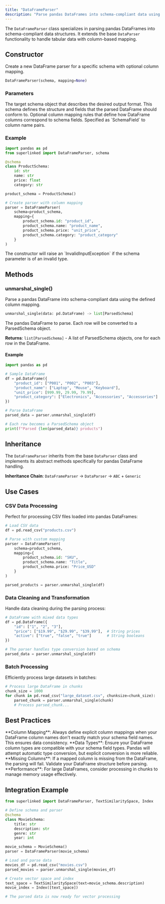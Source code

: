 ```yaml
---
title: "DataFrameParser"
description: "Parse pandas DataFrames into schema-compliant data using column-to-field mapping"
---
```


The `DataFrameParser` class specializes in parsing pandas DataFrames into schema-compliant data structures. It extends the base `DataParser` functionality to handle tabular data with column-based mapping.

## Constructor

Create a new DataFrame parser for a specific schema with optional column mapping.

```python
DataFrameParser(schema, mapping=None)
```

### Parameters

<ParamField path="schema" type="IdSchemaObjectT" required>
  The target schema object that describes the desired output format. This schema
  defines the structure and fields that the parsed DataFrame should conform to.
</ParamField>

<ParamField path="mapping" type="Mapping[SchemaField, str]" default="None">
  Optional column mapping rules that define how DataFrame columns correspond to
  schema fields. Specified as `SchemaField` to column name pairs.
</ParamField>

### Example

```python
import pandas as pd
from superlinked import DataFrameParser, schema

@schema
class ProductSchema:
    id: str
    name: str
    price: float
    category: str

product_schema = ProductSchema()

# Create parser with column mapping
parser = DataFrameParser(
    schema=product_schema,
    mapping={
        product_schema.id: "product_id",
        product_schema.name: "product_name",
        product_schema.price: "unit_price",
        product_schema.category: "product_category"
    }
)
```

<Warning>
  The constructor will raise an `InvalidInputException` if the schema parameter
  is of an invalid type.
</Warning>

## Methods

### unmarshal_single()

Parse a pandas DataFrame into schema-compliant data using the defined column mapping.

```python
unmarshal_single(data: pd.DataFrame) -> list[ParsedSchema]
```

<ParamField path="data" type="pd.DataFrame" required>
  The pandas DataFrame to parse. Each row will be converted to a ParsedSchema
  object.
</ParamField>

**Returns**: `list[ParsedSchema]` - A list of ParsedSchema objects, one for each row in the DataFrame.

#### Example

```python
import pandas as pd

# Sample DataFrame
df = pd.DataFrame({
    "product_id": ["P001", "P002", "P003"],
    "product_name": ["Laptop", "Mouse", "Keyboard"],
    "unit_price": [999.99, 29.99, 79.99],
    "product_category": ["Electronics", "Accessories", "Accessories"]
})

# Parse DataFrame
parsed_data = parser.unmarshal_single(df)

# Each row becomes a ParsedSchema object
print(f"Parsed {len(parsed_data)} products")
```

## Inheritance

The `DataFrameParser` inherits from the base `DataParser` class and implements its abstract methods specifically for pandas DataFrame handling.

**Inheritance Chain**: `DataFrameParser` → `DataParser` → `ABC` + `Generic`

## Use Cases

### CSV Data Processing

Perfect for processing CSV files loaded into pandas DataFrames:

```python
# Load CSV data
df = pd.read_csv("products.csv")

# Parse with custom mapping
parser = DataFrameParser(
    schema=product_schema,
    mapping={
        product_schema.id: "SKU",
        product_schema.name: "Title",
        product_schema.price: "Price_USD"
    }
)

parsed_products = parser.unmarshal_single(df)
```

### Data Cleaning and Transformation

Handle data cleaning during the parsing process:

```python
# DataFrame with mixed data types
df = pd.DataFrame({
    "id": ["1", "2", "3"],
    "price": ["$19.99", "$29.99", "$39.99"],  # String prices
    "active": ["true", "false", "true"]       # String booleans
})

# The parser handles type conversion based on schema
parsed_data = parser.unmarshal_single(df)
```

### Batch Processing

Efficiently process large datasets in batches:

```python
# Process large DataFrame in chunks
chunk_size = 1000
for chunk in pd.read_csv("large_dataset.csv", chunksize=chunk_size):
    parsed_chunk = parser.unmarshal_single(chunk)
    # Process parsed_chunk...
```

## Best Practices

<Tip>
  **Column Mapping**: Always define explicit column mappings when your DataFrame
  column names don't exactly match your schema field names. This ensures data
  consistency.
</Tip>

<Tip>
  **Data Types**: Ensure your DataFrame column types are compatible with your
  schema field types. Pandas will attempt automatic type conversion, but
  explicit conversion is more reliable.
</Tip>

<Warning>
  **Missing Columns**: If a mapped column is missing from the DataFrame, the
  parsing will fail. Validate your DataFrame structure before parsing.
</Warning>

<Note>
  **Performance**: For large DataFrames, consider processing in chunks to manage
  memory usage effectively.
</Note>

## Integration Example

```python
from superlinked import DataFrameParser, TextSimilaritySpace, Index

# Define schema and parser
@schema
class MovieSchema:
    title: str
    description: str
    genre: str
    year: int

movie_schema = MovieSchema()
parser = DataFrameParser(movie_schema)

# Load and parse data
movies_df = pd.read_csv("movies.csv")
parsed_movies = parser.unmarshal_single(movies_df)

# Create vector space and index
text_space = TextSimilaritySpace(text=movie_schema.description)
movie_index = Index([text_space])

# The parsed data is now ready for vector processing
```
